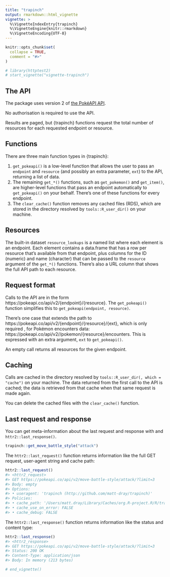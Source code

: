 ```yaml
---
title: "trapinch"
output: rmarkdown::html_vignette
vignette: >
  %\VignetteIndexEntry{trapinch}
  %\VignetteEngine{knitr::rmarkdown}
  %\VignetteEncoding{UTF-8}
---
```


```r
knitr::opts_chunk$set(
  collapse = TRUE,
  comment = "#>"
)

# library(httptest2)
# start_vignette("vignette-trapinch")
```

## The API

The package uses version 2 of [the PokéAPI API]().

No authorisation is required to use the API.

Results are paged, but {trapinch} functions request the total number of resources for each requested endpoint or resource.

## Functions

There are three main function types in {trapinch}:

1. `get_pokeapi()` is a low-level function that allows the user to pass an `endpoint` and `resource` (and possibly an extra parameter, `ext`) to the API, returning a list of data.
2. The remaining `get_*()` functions, such as `get_pokemon()` and `get_item()`, are higher-level functions that pass an endpoint automatically to `get_pokeapi()` on your behalf. There's one of these functions for every endpoint.
3. The `clear_cache()` function removes any cached files (RDS), which are stored in the directory resolved by `tools::R_user_dir()` on your machine.

## Resources

The built-in dataset `resource_lookups` is a named list where each element is an endpoint. Each element contains a data.frame that has a row per resource that's available from that endpoint, plus columns for the ID (numeric) and name (character) that can be passed to the `resource` argument of the `get_*()` functions. There's also a URL column that shows the full API path to each resource.

## Request format

Calls to the API are in the form https://pokeapi.co/api/v2/{endpoint}/{resource}. The `get_pokeapi()` function simplifies this to `get_pokeapi(endpoint, resource)`.

There's one case that extends the path to https://pokeapi.co/api/v2/{endpoint}/{resource}/{ext}, which is only required , for Pokémon encounters data: https://pokeapi.co/api/v2//pokemon/{resource}/encounters. This is expressed with an extra argument, `ext` to `get_pokeapi()`.

An empty call returns all resources for the given endpoint.

## Caching

Calls are cached in the directory resolved by `tools::R_user_dir(, which = "cache")` on your machine. The data returned from the first call to the API is cached; the data is retrieved from that cache when that same request is made again.

You can delete the cached files with the `clear_cache()` function.

## Last request and response

You can get meta-information about the last request and response with and  `httr2::last_response()`.

```r
trapinch::get_move_battle_style("attack")
```

The `httr2::last_request()` function returns information like the full GET request, user-agent string and cache path: 

```r
httr2::last_request()
#> <httr2_request>
#> GET https://pokeapi.co/api/v2/move-battle-style/attack/?limit=3
#> Body: empty
#> Options:
#> • useragent: 'trapinch (http://github.com/matt-dray/trapinch)'
#> Policies:
#> • cache_path: '/Users/matt.dray/Library/Caches/org.R-project.R/R/trapinch'
#> • cache_use_on_error: FALSE
#> • cache_debug: FALSE
```

The `httr2::last_response()` function returns information like the status and content type:

```r
httr2::last_response()
#> <httr2_response>
#> GET https://pokeapi.co/api/v2/move-battle-style/attack/?limit=3
#> Status: 200 OK
#> Content-Type: application/json
#> Body: In memory (213 bytes)
```

```r
# end_vignette()
```
